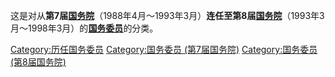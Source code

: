 这是对从'''第7届[[中华人民共和国国务院|国务院]]'''（1988年4月～1993年3月）'''连任至第8届[[中华人民共和国国务院|国务院]]'''（1993年3月～1998年3月）的'''[[国务委员|国务委员]]'''的分类。

[[Category:历任国务委员|Category:历任国务委员]]
[[Category:国务委员_(第7届国务院)|Category:国务委员 (第7届国务院)]]
[[Category:国务委员_(第8届国务院)|Category:国务委员 (第8届国务院)]]